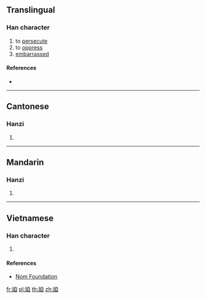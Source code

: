 {{character info/new}}
==Translingual==

===Han character===
{{Han char|rn=54|rad=廴|as=05|sn=8|four=|canj=NKHA|ids=⿺廴白}}

# to [[persecute]]
# to [[oppress]]
# [[embarrassed]]

====References====
* {{Han ref|kx=0353.031|hdz=10404.060|uh=5EF9|ud=24313}}

----

==Cantonese==

===Hanzi===
{{yue-hanzi|jyut=[[baak3]], [[bik1]]|y=baak3, bik1}}

# {{defn|lang=yue|sort=廴05}}

----

==Mandarin==

===Hanzi===
{{cmn-hanzi|pin=[[pǎi]] ([[pai3]]), [[pò]] ([[po4]])|wg=p'ai<sup>3</sup>, p'o<sup>4</sup>}}

# {{defn|lang=cmn|sort=廴05}}

----

==Vietnamese==

===Han character===
{{vi-readings|rs=廴05|hanviet=[[bách]], [[bích]]}}

# {{defn|lang=vi|sort=廴05}}

====References====
* [http://nomfoundation.org/common/nom_details.php?codepoint=5ef9 Nom Foundation]

[[fr:廹]]
[[pl:廹]]
[[th:廹]]
[[zh:廹]]